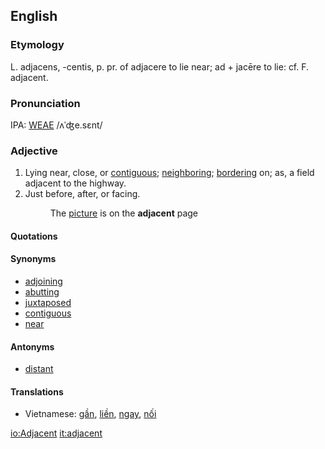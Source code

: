 ==English==
===Etymology===
L. adjacens, -centis, p. pr. of adjacere to lie near; ad + jacēre to lie: cf. F. adjacent.

===Pronunciation===
IPA: [[WEAE]] /ʌˈʤe.sɛnt/

===Adjective===
# Lying near, close, or [[contiguous]]; [[neighboring]]; [[bordering]] on; as, a field adjacent to the highway.
# Just before, after, or facing.
#: The [[picture]] is on the '''adjacent''' page

====Quotations====
====Synonyms====
*[[adjoining]]
*[[abutting]]
*[[juxtaposed]]
*[[contiguous]]
*[[near]]

====Antonyms====
*[[distant]]

====Translations====
*Vietnamese: [[gần]], [[liền]], [[ngay]], [[nối]]

[[io:Adjacent]]
[[it:adjacent]]